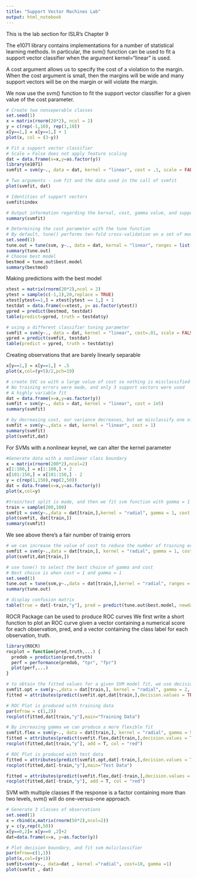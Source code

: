 ```yaml
---
title: "Support Vector Machines Lab"
output: html_notebook
---
```


This is the lab section for ISLR's Chapter 9

The e1071 library contains implementations for a number of statistical learning methods. In particular, the svm()
function can be used to fit a support vector classifier when the argument kernel="linear" is used. 

A cost argument allows us to specify the cost of a violation to the margin. When the cost argument is small,
then the margins will be wide and many support vectors will be on the margin or will violate the margin.

We now use the svm() function to fit the support vector classifier for a given value of the cost parameter.

```r
# Create two nonseperable classes
set.seed(1)
x = matrix(rnorm(20*2), ncol = 2)
y = c(rep(-1,10), rep(1,10))
x[y==1,] = x[y==1,] + 1
plot(x, col = (3-y))

# Fit a support vector classifier 
# Scale = False does not apply feature scaling
dat = data.frame(x=x,y=as.factor(y))
library(e1071)
svmfit = svm(y~., data = dat, kernel = "linear", cost = .1, scale = FALSE)

# Two arguments - svm fit and the data used in the call of svmfit
plot(svmfit, dat)

# Identities of support vectors
svmfit$index

# Output information regarding the kernal, cost, gamma value, and support vectors
summary(svmfit)

# Determining the cost parameter with the tune function
# By default, tune() performs ten-fold cross-validation on a set of models of interest.
set.seed(1)
tune.out = tune(svm, y~., data = dat, kernal = "linear", ranges = list(cost= c(0.001, 0.01, 0.1, 1,5,10,100)))
summary(tune.out)
# Choose best model
bestmod = tune.out$best.model
summary(bestmod)
```

Making predictions with the best model
```r

xtest = matrix(rnorm(20*2),ncol = 2)
ytest = sample(c(-1,1),20,replace = TRUE)
xtest[ytest==1,] = xtest[ytest == 1,] + 1
testdat = data.frame(x=xtest, y= as.factor(ytest))
ypred = predict(bestmod, testdat)
table(predict=ypred, truth = testdat$y)

# using a different classifier tuning parameter
svmfit = svm(y~., data = dat, kernel = "linear", cost=.01, scale = FALSE)
ypred = predict(svmfit, testdat)
table(predict = ypred, truth = testdat$y)
```

Creating observations that are barely linearly separable
```r
x[y==1,] = x[y==1,] + .5
plot(x,col=(y+5)/2,pch=19)

# create SVC so with a large value of cost so nothing is misclassified
# No training errors were made, and only 3 support vectors were used
# A highly variable fit
dat = data.frame(x=x,y=as.factor(y))
svmfit = svm(y~., data = dat, kernel = "linear", cost = 1e5)
summary(svmfit)

# by decreasing cost, our variance decreases, but we misclassify one of the observations, but seven support vectors were used
svmfit = svm(y~.,data = dat, kernel = "linear", cost = 1)
summary(svmfit)
plot(svmfit,dat)
```

For SVMs with a nonlinear keynel, we can alter the kernel parameter
```r
#Generate data with a nonlinear class boundary
x = matrix(rnorm(200*2),ncol=2)
x[1:100,] = x[1:100,] + 2
x[101:150,] = x[101:150,] - 2
y = c(rep(1,150),rep(2,50))
dat = data.frame(x=x,y=as.factor(y))
plot(x,col=y)

#train/test split is made, and then we fit svm function with gamma = 1
train = sample(200,100)
svmfit = svm(y~.,data = dat[train,],kernel = "radial", gamma = 1, cost = 1)
plot(svmfit, dat[train,])
summary(svmfit)
```

We see above there's a fair number of trainig errors
```r
# we can increase the value of cost to reduce the number of training errors
svmfit = svm(y~.,data = dat[train,], kernel = "radial", gamma = 1, cost = 1e5)
plot(svmfit,dat[train,])

# use tune() to select the best choice of gamma and cost
# Best choice is when cost = 1 and gamma = 1
set.seed(1)
tune.out = tune(svm,y~.,data = dat[train,],kernel = "radial", ranges = list(cost = c(0.1,1,10,100,1000), gamma = c(.5,1,2,3,4)))
summary(tune.out)

# display confusion matrix
table(true = dat[-train,"y"], pred = predict(tune.out$best.model, newdata = dat[-train,]))
```

ROCR Package can be used to produce ROC curves
We first write a short function to plot an ROC curve given a vector containing a numerical score for each observation, pred, and a vector containing the class label for each observation, truth.
```r
library(ROCR)
rocplot = function(pred,truth,...) {
  predob = prediction(pred,truth)
  perf = performance(predob, "tpr", "fpr")
  plot(perf,...)
}

# to obtain the fitted values for a given SVM model fit, we use decision.values = TRUE when fitting svm(). Predict() will output fitted values
svmfit.opt = svm(y~.,data = dat[train,], kernel = "radial", gamma = 2, cost = 1, devision.values = T)
fitted = attributes(predict(svmfit.opt,dat[train,],decision.values = TRUE))$decision.values

# ROC Plot is produced with training data
par(mfrow = c(1,2))
rocplot(fitted,dat[train,"y"],main="Training Data")

# By increasing gamma we can produce a more flexible fit
svmfit.flex = svm(y~., data = dat[train,], kernel = "radial", gamma = 50, cost = 1, decision.values = T)
fitted = attributes(predict(svmfit.flex,dat[train,],decision.values = TRUE))$decision.values
rocplot(fitted,dat[train,"y"], add = T, col = "red")

# ROC Plot is produced with test data
fitted = attributes(predict(svmfit.opt,dat[-train,],decision.values = TRUE))$decision.values
rocplot(fitted,dat[-train,"y"],main="Test Data")

fitted = attributes(predict(svmfit.flex,dat[-train,],decision.values = TRUE))$decision.values
rocplot(fitted,dat[-train,"y"], add = T, col = "red")
```

SVM with multiple classes
If the response is a factor containing more than two levels, svm() will do one-versus-one approach.
```r
# Generate 3 classes of observations
set.seed(1)
x = rbind(x,matrix(rnorm(50*2),ncol=2))
y = c(y,rep(0,50))
x[y==0,2]= x[y==0 ,2]+2
dat=data.frame(x=x, y=as.factor(y))

# Plot decision boundary, and fit svm muliclassifier
par(mfrow=c(1,1))
plot(x,col=(y+1))
svmfit=svm(y∼., data=dat , kernel ="radial", cost=10, gamma =1)
plot(svmfit , dat)
```



